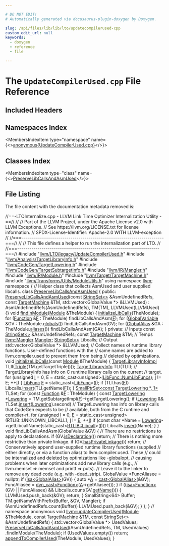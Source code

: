 ```yaml
---

# DO NOT EDIT!
# Automatically generated via docusaurus-plugin-doxygen by Doxygen.

slug: /api/files/lib/lib/lto/updatecompilerused-cpp
custom_edit_url: null
keywords:
  - doxygen
  - reference
  - file

---
```





# The `UpdateCompilerUsed.cpp` File Reference

<DoxygenPage pluginConfig={pluginConfig}>



## Included Headers

<IncludesList>
<IncludesListItem
  filePath="llvm/LTO/legacy/UpdateCompilerUsed.h"
  permalink="/docs/api/files/include/include/llvm/include/llvm/lto/include/llvm/lto/legacy/updatecompilerused-h"
  isLocal="true" />
<IncludesListItem
  filePath="llvm/Analysis/TargetLibraryInfo.h"
  permalink="/docs/api/files/include/include/llvm/include/llvm/analysis/targetlibraryinfo-h"
  isLocal="true" />
<IncludesListItem
  filePath="llvm/CodeGen/TargetLowering.h"
  permalink="/docs/api/files/include/include/llvm/include/llvm/codegen/targetlowering-h"
  isLocal="true" />
<IncludesListItem
  filePath="llvm/CodeGen/TargetSubtargetInfo.h"
  permalink="/docs/api/files/include/include/llvm/include/llvm/codegen/targetsubtargetinfo-h"
  isLocal="true" />
<IncludesListItem
  filePath="llvm/IR/Mangler.h"
  permalink="/docs/api/files/include/include/llvm/include/llvm/ir/mangler-h"
  isLocal="true" />
<IncludesListItem
  filePath="llvm/IR/Module.h"
  permalink="/docs/api/files/include/include/llvm/include/llvm/ir/module-h"
  isLocal="true" />
<IncludesListItem
  filePath="llvm/Target/TargetMachine.h"
  permalink="/docs/api/files/include/include/llvm/include/llvm/target/targetmachine-h"
  isLocal="true" />
<IncludesListItem
  filePath="llvm/Transforms/Utils/ModuleUtils.h"
  permalink="/docs/api/files/include/include/llvm/include/llvm/transforms/include/llvm/transforms/utils/moduleutils-h"
  isLocal="true" />
</IncludesList>

## Namespaces Index

<MembersIndex>

<MembersIndexItem
  type="namespace"
  name={<><a href="/docs/api/namespaces/anonymous-updatecompilerused-cpp-">anonymous&#123;UpdateCompilerUsed.cpp&#125;</a></>}>
</MembersIndexItem>

</MembersIndex>

## Classes Index

<MembersIndex>

<MembersIndexItem
  type="class"
  name={<><a href="/docs/api/classes/anonymous-namespace-updatecompilerused-cpp-/preservelibcallsandasmused">PreserveLibCallsAndAsmUsed</a></>}>
</MembersIndexItem>

</MembersIndex>


## File Listing

The file content with the documentation metadata removed is:

<ProgramListing>

<Link id="l00001" /><CodeLine lineNumber="1"><Highlight kind="comment">//==-LTOInternalize.cpp - LLVM Link Time Optimizer Internalization Utility -==//</Highlight><Highlight kind="normal"></Highlight></CodeLine>
<Link id="l00002" /><CodeLine lineNumber="2"><Highlight kind="normal"></Highlight><Highlight kind="comment">//</Highlight><Highlight kind="normal"></Highlight></CodeLine>
<Link id="l00003" /><CodeLine lineNumber="3"><Highlight kind="normal"></Highlight><Highlight kind="comment">// Part of the LLVM Project, under the Apache License v2.0 with LLVM Exceptions.</Highlight><Highlight kind="normal"></Highlight></CodeLine>
<Link id="l00004" /><CodeLine lineNumber="4"><Highlight kind="normal"></Highlight><Highlight kind="comment">// See https://llvm.org/LICENSE.txt for license information.</Highlight><Highlight kind="normal"></Highlight></CodeLine>
<Link id="l00005" /><CodeLine lineNumber="5"><Highlight kind="normal"></Highlight><Highlight kind="comment">// SPDX-License-Identifier: Apache-2.0 WITH LLVM-exception</Highlight><Highlight kind="normal"></Highlight></CodeLine>
<Link id="l00006" /><CodeLine lineNumber="6"><Highlight kind="normal"></Highlight><Highlight kind="comment">//</Highlight><Highlight kind="normal"></Highlight></CodeLine>
<Link id="l00007" /><CodeLine lineNumber="7"><Highlight kind="normal"></Highlight><Highlight kind="comment">//===----------------------------------------------------------------------===//</Highlight><Highlight kind="normal"></Highlight></CodeLine>
<Link id="l00008" /><CodeLine lineNumber="8"><Highlight kind="normal"></Highlight><Highlight kind="comment">//</Highlight><Highlight kind="normal"></Highlight></CodeLine>
<Link id="l00009" /><CodeLine lineNumber="9"><Highlight kind="normal"></Highlight><Highlight kind="comment">// This file defines a helper to run the internalization part of LTO.</Highlight><Highlight kind="normal"></Highlight></CodeLine>
<Link id="l00010" /><CodeLine lineNumber="10"><Highlight kind="normal"></Highlight><Highlight kind="comment">//</Highlight><Highlight kind="normal"></Highlight></CodeLine>
<Link id="l00011" /><CodeLine lineNumber="11"><Highlight kind="normal"></Highlight><Highlight kind="comment">//===----------------------------------------------------------------------===//</Highlight><Highlight kind="normal"></Highlight></CodeLine>
<Link id="l00012" /><CodeLine lineNumber="12"><Highlight kind="normal"></Highlight></CodeLine>
<Link id="l00013" /><CodeLine lineNumber="13"><Highlight kind="normal"></Highlight><Highlight kind="preprocessor">#include &quot;<a href="/docs/api/files/include/include/llvm/include/llvm/lto/include/llvm/lto/legacy/updatecompilerused-h">llvm/LTO/legacy/UpdateCompilerUsed.h</a>&quot;</Highlight><Highlight kind="normal"></Highlight></CodeLine>
<Link id="l00014" /><CodeLine lineNumber="14"><Highlight kind="normal"></Highlight><Highlight kind="preprocessor">#include &quot;<a href="/docs/api/files/include/include/llvm/include/llvm/analysis/targetlibraryinfo-h">llvm/Analysis/TargetLibraryInfo.h</a>&quot;</Highlight><Highlight kind="normal"></Highlight></CodeLine>
<Link id="l00015" /><CodeLine lineNumber="15"><Highlight kind="normal"></Highlight><Highlight kind="preprocessor">#include &quot;<a href="/docs/api/files/include/include/llvm/include/llvm/codegen/targetlowering-h">llvm/CodeGen/TargetLowering.h</a>&quot;</Highlight><Highlight kind="normal"></Highlight></CodeLine>
<Link id="l00016" /><CodeLine lineNumber="16"><Highlight kind="normal"></Highlight><Highlight kind="preprocessor">#include &quot;<a href="/docs/api/files/include/include/llvm/include/llvm/codegen/targetsubtargetinfo-h">llvm/CodeGen/TargetSubtargetInfo.h</a>&quot;</Highlight><Highlight kind="normal"></Highlight></CodeLine>
<Link id="l00017" /><CodeLine lineNumber="17"><Highlight kind="normal"></Highlight><Highlight kind="preprocessor">#include &quot;<a href="/docs/api/files/include/include/llvm/include/llvm/ir/mangler-h">llvm/IR/Mangler.h</a>&quot;</Highlight><Highlight kind="normal"></Highlight></CodeLine>
<Link id="l00018" /><CodeLine lineNumber="18"><Highlight kind="normal"></Highlight><Highlight kind="preprocessor">#include &quot;<a href="/docs/api/files/include/include/llvm/include/llvm/ir/module-h">llvm/IR/Module.h</a>&quot;</Highlight><Highlight kind="normal"></Highlight></CodeLine>
<Link id="l00019" /><CodeLine lineNumber="19"><Highlight kind="normal"></Highlight><Highlight kind="preprocessor">#include &quot;<a href="/docs/api/files/include/include/llvm/include/llvm/target/targetmachine-h">llvm/Target/TargetMachine.h</a>&quot;</Highlight><Highlight kind="normal"></Highlight></CodeLine>
<Link id="l00020" /><CodeLine lineNumber="20"><Highlight kind="normal"></Highlight><Highlight kind="preprocessor">#include &quot;<a href="/docs/api/files/include/include/llvm/include/llvm/transforms/include/llvm/transforms/utils/moduleutils-h">llvm/Transforms/Utils/ModuleUtils.h</a>&quot;</Highlight><Highlight kind="normal"></Highlight></CodeLine>
<Link id="l00021" /><CodeLine lineNumber="21"><Highlight kind="normal"></Highlight></CodeLine>
<Link id="l00022" /><CodeLine lineNumber="22"><Highlight kind="normal"></Highlight><Highlight kind="keyword">using namespace </Highlight><Highlight kind="normal"><a href="/docs/api/namespaces/llvm">llvm</a>;</Highlight></CodeLine>
<Link id="l00023" /><CodeLine lineNumber="23"><Highlight kind="normal"></Highlight></CodeLine>
<Link id="l00024" /><CodeLine lineNumber="24" lineLink="/docs/api/namespaces/anonymous-updatecompilerused-cpp-"><Highlight kind="normal"></Highlight><Highlight kind="keyword">namespace </Highlight><Highlight kind="normal">&#123;</Highlight></CodeLine>
<Link id="l00025" /><CodeLine lineNumber="25"><Highlight kind="normal"></Highlight></CodeLine>
<Link id="l00026" /><CodeLine lineNumber="26"><Highlight kind="normal"></Highlight><Highlight kind="comment">// Helper class that collects AsmUsed and user supplied libcalls.</Highlight><Highlight kind="normal"></Highlight></CodeLine>
<Link id="l00027" /><CodeLine lineNumber="27" lineLink="/docs/api/classes/anonymous-namespace-updatecompilerused-cpp-/preservelibcallsandasmused"><Highlight kind="normal"></Highlight><Highlight kind="keyword">class </Highlight><Highlight kind="normal"><a href="/docs/api/classes/anonymous-namespace-updatecompilerused-cpp-/preservelibcallsandasmused/#adb4cdb7eddf05c3279a4bf431ecb91ad">PreserveLibCallsAndAsmUsed</a> &#123;</Highlight></CodeLine>
<Link id="l00028" /><CodeLine lineNumber="28"><Highlight kind="normal"></Highlight><Highlight kind="keyword">public</Highlight><Highlight kind="normal">:</Highlight></CodeLine>
<Link id="l00029" /><CodeLine lineNumber="29" lineLink="/docs/api/classes/anonymous-namespace-updatecompilerused-cpp-/preservelibcallsandasmused/#adb4cdb7eddf05c3279a4bf431ecb91ad"><Highlight kind="normal">  <a href="/docs/api/classes/anonymous-namespace-updatecompilerused-cpp-/preservelibcallsandasmused/#adb4cdb7eddf05c3279a4bf431ecb91ad">PreserveLibCallsAndAsmUsed</a>(</Highlight><Highlight kind="keyword">const</Highlight><Highlight kind="normal"> <a href="/docs/api/classes/llvm/stringset">StringSet&lt;&gt;</a> &amp;AsmUndefinedRefs,</Highlight></CodeLine>
<Link id="l00030" /><CodeLine lineNumber="30"><Highlight kind="normal">                             </Highlight><Highlight kind="keyword">const</Highlight><Highlight kind="normal"> <a href="/docs/api/classes/llvm/targetmachine">TargetMachine</a> &amp;TM,</Highlight></CodeLine>
<Link id="l00031" /><CodeLine lineNumber="31"><Highlight kind="normal">                             std::vector&lt;GlobalValue &#42;&gt; &amp;LLVMUsed)</Highlight></CodeLine>
<Link id="l00032" /><CodeLine lineNumber="32"><Highlight kind="normal">      : AsmUndefinedRefs(AsmUndefinedRefs), TM(TM), LLVMUsed(LLVMUsed) &#123;&#125;</Highlight></CodeLine>
<Link id="l00033" /><CodeLine lineNumber="33"><Highlight kind="normal"></Highlight></CodeLine>
<Link id="l00034" /><CodeLine lineNumber="34" lineLink="/docs/api/classes/anonymous-namespace-updatecompilerused-cpp-/preservelibcallsandasmused/#a141a9f26d14fdfbae8dc42c43af92685"><Highlight kind="normal">  </Highlight><Highlight kind="keywordtype">void</Highlight><Highlight kind="normal"> <a href="/docs/api/classes/anonymous-namespace-updatecompilerused-cpp-/preservelibcallsandasmused/#a141a9f26d14fdfbae8dc42c43af92685">findInModule</a>(<a href="/docs/api/classes/llvm/module">Module</a> &amp;TheModule) &#123;</Highlight></CodeLine>
<Link id="l00035" /><CodeLine lineNumber="35"><Highlight kind="normal">    <a href="/docs/api/files/lib/lib/analysis/targetlibraryinfo-cpp/#a201c313701e8c03b7fd137205154ce37">initializeLibCalls</a>(TheModule);</Highlight></CodeLine>
<Link id="l00036" /><CodeLine lineNumber="36"><Highlight kind="normal">    </Highlight><Highlight kind="keywordflow">for</Highlight><Highlight kind="normal"> (<a href="/docs/api/classes/llvm/function">Function</a> &amp;<a href="/docs/api/files/lib/lib/support/md5-cpp/#a96d73bbd7af15cb1fc38c3f4a3bd82e9">F</a> : TheModule)</Highlight></CodeLine>
<Link id="l00037" /><CodeLine lineNumber="37"><Highlight kind="normal">      findLibCallsAndAsm(<a href="/docs/api/files/lib/lib/support/md5-cpp/#a96d73bbd7af15cb1fc38c3f4a3bd82e9">F</a>);</Highlight></CodeLine>
<Link id="l00038" /><CodeLine lineNumber="38"><Highlight kind="normal">    </Highlight><Highlight kind="keywordflow">for</Highlight><Highlight kind="normal"> (<a href="/docs/api/classes/llvm/globalvariable">GlobalVariable</a> &amp;GV : TheModule.<a href="/docs/api/classes/llvm/module/#a8c41c9882546676724cb151c9ff8723e">globals</a>())</Highlight></CodeLine>
<Link id="l00039" /><CodeLine lineNumber="39"><Highlight kind="normal">      findLibCallsAndAsm(GV);</Highlight></CodeLine>
<Link id="l00040" /><CodeLine lineNumber="40"><Highlight kind="normal">    </Highlight><Highlight kind="keywordflow">for</Highlight><Highlight kind="normal"> (<a href="/docs/api/classes/llvm/globalalias">GlobalAlias</a> &amp;GA : TheModule.<a href="/docs/api/classes/llvm/module/#a696e00bbe45dcea703f433de7b38f699">aliases</a>())</Highlight></CodeLine>
<Link id="l00041" /><CodeLine lineNumber="41"><Highlight kind="normal">      findLibCallsAndAsm(GA);</Highlight></CodeLine>
<Link id="l00042" /><CodeLine lineNumber="42"><Highlight kind="normal">  &#125;</Highlight></CodeLine>
<Link id="l00043" /><CodeLine lineNumber="43"><Highlight kind="normal"></Highlight></CodeLine>
<Link id="l00044" /><CodeLine lineNumber="44"><Highlight kind="normal"></Highlight><Highlight kind="keyword">private</Highlight><Highlight kind="normal">:</Highlight></CodeLine>
<Link id="l00045" /><CodeLine lineNumber="45"><Highlight kind="normal">  </Highlight><Highlight kind="comment">// Inputs</Highlight><Highlight kind="normal"></Highlight></CodeLine>
<Link id="l00046" /><CodeLine lineNumber="46"><Highlight kind="normal">  </Highlight><Highlight kind="keyword">const</Highlight><Highlight kind="normal"> <a href="/docs/api/classes/llvm/stringset">StringSet&lt;&gt;</a> &amp;AsmUndefinedRefs;</Highlight></CodeLine>
<Link id="l00047" /><CodeLine lineNumber="47"><Highlight kind="normal">  </Highlight><Highlight kind="keyword">const</Highlight><Highlight kind="normal"> <a href="/docs/api/classes/llvm/targetmachine">TargetMachine</a> &amp;TM;</Highlight></CodeLine>
<Link id="l00048" /><CodeLine lineNumber="48"><Highlight kind="normal"></Highlight></CodeLine>
<Link id="l00049" /><CodeLine lineNumber="49"><Highlight kind="normal">  </Highlight><Highlight kind="comment">// Temps</Highlight><Highlight kind="normal"></Highlight></CodeLine>
<Link id="l00050" /><CodeLine lineNumber="50"><Highlight kind="normal">  <a href="/docs/api/classes/llvm/mangler">llvm::Mangler</a> <a href="/docs/api/classes/llvm/mangler">Mangler</a>;</Highlight></CodeLine>
<Link id="l00051" /><CodeLine lineNumber="51"><Highlight kind="normal">  <a href="/docs/api/classes/llvm/stringset">StringSet&lt;&gt;</a> Libcalls;</Highlight></CodeLine>
<Link id="l00052" /><CodeLine lineNumber="52"><Highlight kind="normal"></Highlight></CodeLine>
<Link id="l00053" /><CodeLine lineNumber="53"><Highlight kind="normal">  </Highlight><Highlight kind="comment">// Output</Highlight><Highlight kind="normal"></Highlight></CodeLine>
<Link id="l00054" /><CodeLine lineNumber="54"><Highlight kind="normal">  std::vector&lt;GlobalValue &#42;&gt; &amp;LLVMUsed;</Highlight></CodeLine>
<Link id="l00055" /><CodeLine lineNumber="55"><Highlight kind="normal"></Highlight></CodeLine>
<Link id="l00056" /><CodeLine lineNumber="56"><Highlight kind="normal">  </Highlight><Highlight kind="comment">// Collect names of runtime library functions. User-defined functions with the</Highlight><Highlight kind="normal"></Highlight></CodeLine>
<Link id="l00057" /><CodeLine lineNumber="57"><Highlight kind="normal">  </Highlight><Highlight kind="comment">// same names are added to llvm.compiler.used to prevent them from being</Highlight><Highlight kind="normal"></Highlight></CodeLine>
<Link id="l00058" /><CodeLine lineNumber="58"><Highlight kind="normal">  </Highlight><Highlight kind="comment">// deleted by optimizations.</Highlight><Highlight kind="normal"></Highlight></CodeLine>
<Link id="l00059" /><CodeLine lineNumber="59"><Highlight kind="normal">  </Highlight><Highlight kind="keywordtype">void</Highlight><Highlight kind="normal"> <a href="/docs/api/files/lib/lib/analysis/targetlibraryinfo-cpp/#a201c313701e8c03b7fd137205154ce37">initializeLibCalls</a>(</Highlight><Highlight kind="keyword">const</Highlight><Highlight kind="normal"> <a href="/docs/api/classes/llvm/module">Module</a> &amp;TheModule) &#123;</Highlight></CodeLine>
<Link id="l00060" /><CodeLine lineNumber="60"><Highlight kind="normal">    <a href="/docs/api/classes/llvm/targetlibraryinfoimpl">TargetLibraryInfoImpl</a> TLII(<a href="/docs/api/classes/llvm/triple">Triple</a>(TM.getTargetTriple()));</Highlight></CodeLine>
<Link id="l00061" /><CodeLine lineNumber="61"><Highlight kind="normal">    <a href="/docs/api/classes/llvm/targetlibraryinfo">TargetLibraryInfo</a> TLI(TLII);</Highlight></CodeLine>
<Link id="l00062" /><CodeLine lineNumber="62"><Highlight kind="normal"></Highlight></CodeLine>
<Link id="l00063" /><CodeLine lineNumber="63"><Highlight kind="normal">    </Highlight><Highlight kind="comment">// TargetLibraryInfo has info on C runtime library calls on the current</Highlight><Highlight kind="normal"></Highlight></CodeLine>
<Link id="l00064" /><CodeLine lineNumber="64"><Highlight kind="normal">    </Highlight><Highlight kind="comment">// target.</Highlight><Highlight kind="normal"></Highlight></CodeLine>
<Link id="l00065" /><CodeLine lineNumber="65"><Highlight kind="normal">    </Highlight><Highlight kind="keywordflow">for</Highlight><Highlight kind="normal"> (</Highlight><Highlight kind="keywordtype">unsigned</Highlight><Highlight kind="normal"> <a href="/docs/api/files/lib/lib/support/md5-cpp/#ac0eafdc9ee161b71e7af98af736952fd">I</a> = 0, E = </Highlight><Highlight kind="keyword">static&#95;cast&lt;</Highlight><Highlight kind="keywordtype">unsigned</Highlight><Highlight kind="keyword">&gt;</Highlight><Highlight kind="normal">(<a href="/docs/api/namespaces/llvm/#a26a5e408fc09c5664d2bbb2d7fae154ea389502cf750cbd7c05b635f4c76855ee">LibFunc::NumLibFuncs</a>);</Highlight></CodeLine>
<Link id="l00066" /><CodeLine lineNumber="66"><Highlight kind="normal">         <a href="/docs/api/files/lib/lib/support/md5-cpp/#ac0eafdc9ee161b71e7af98af736952fd">I</a> != E; ++<a href="/docs/api/files/lib/lib/support/md5-cpp/#ac0eafdc9ee161b71e7af98af736952fd">I</a>) &#123;</Highlight></CodeLine>
<Link id="l00067" /><CodeLine lineNumber="67"><Highlight kind="normal">      <a href="/docs/api/namespaces/llvm/#a26a5e408fc09c5664d2bbb2d7fae154e">LibFunc</a> <a href="/docs/api/files/lib/lib/support/md5-cpp/#a96d73bbd7af15cb1fc38c3f4a3bd82e9">F</a> = </Highlight><Highlight kind="keyword">static&#95;cast&lt;</Highlight><Highlight kind="normal"><a href="/docs/api/namespaces/llvm/#a26a5e408fc09c5664d2bbb2d7fae154e">LibFunc</a></Highlight><Highlight kind="keyword">&gt;</Highlight><Highlight kind="normal">(<a href="/docs/api/files/lib/lib/support/md5-cpp/#ac0eafdc9ee161b71e7af98af736952fd">I</a>);</Highlight></CodeLine>
<Link id="l00068" /><CodeLine lineNumber="68"><Highlight kind="normal">      </Highlight><Highlight kind="keywordflow">if</Highlight><Highlight kind="normal"> (TLI.has(<a href="/docs/api/files/lib/lib/support/md5-cpp/#a96d73bbd7af15cb1fc38c3f4a3bd82e9">F</a>))</Highlight></CodeLine>
<Link id="l00069" /><CodeLine lineNumber="69"><Highlight kind="normal">        Libcalls.<a href="/docs/api/classes/llvm/stringset/#add93efa62e06c599f1734f3b206232a0">insert</a>(TLI.getName(<a href="/docs/api/files/lib/lib/support/md5-cpp/#a96d73bbd7af15cb1fc38c3f4a3bd82e9">F</a>));</Highlight></CodeLine>
<Link id="l00070" /><CodeLine lineNumber="70"><Highlight kind="normal">    &#125;</Highlight></CodeLine>
<Link id="l00071" /><CodeLine lineNumber="71"><Highlight kind="normal"></Highlight></CodeLine>
<Link id="l00072" /><CodeLine lineNumber="72"><Highlight kind="normal">    <a href="/docs/api/classes/llvm/smallptrset">SmallPtrSet&lt;const TargetLowering &#42;, 1&gt;</a> TLSet;</Highlight></CodeLine>
<Link id="l00073" /><CodeLine lineNumber="73"><Highlight kind="normal"></Highlight></CodeLine>
<Link id="l00074" /><CodeLine lineNumber="74"><Highlight kind="normal">    </Highlight><Highlight kind="keywordflow">for</Highlight><Highlight kind="normal"> (</Highlight><Highlight kind="keyword">const</Highlight><Highlight kind="normal"> <a href="/docs/api/classes/llvm/function">Function</a> &amp;<a href="/docs/api/files/lib/lib/support/md5-cpp/#a96d73bbd7af15cb1fc38c3f4a3bd82e9">F</a> : TheModule) &#123;</Highlight></CodeLine>
<Link id="l00075" /><CodeLine lineNumber="75"><Highlight kind="normal">      </Highlight><Highlight kind="keyword">const</Highlight><Highlight kind="normal"> <a href="/docs/api/classes/llvm/targetlowering">TargetLowering</a> &#42;<a href="/docs/api/files/lib/lib/codegen/preiselintrinsiclowering-cpp/#a77cabd8c10802136c4ab03db0156e41e">Lowering</a> =</Highlight></CodeLine>
<Link id="l00076" /><CodeLine lineNumber="76"><Highlight kind="normal">          TM.getSubtargetImpl(<a href="/docs/api/files/lib/lib/support/md5-cpp/#a96d73bbd7af15cb1fc38c3f4a3bd82e9">F</a>)-&gt;getTargetLowering();</Highlight></CodeLine>
<Link id="l00077" /><CodeLine lineNumber="77"><Highlight kind="normal"></Highlight></CodeLine>
<Link id="l00078" /><CodeLine lineNumber="78"><Highlight kind="normal">      </Highlight><Highlight kind="keywordflow">if</Highlight><Highlight kind="normal"> (<a href="/docs/api/files/lib/lib/codegen/preiselintrinsiclowering-cpp/#a77cabd8c10802136c4ab03db0156e41e">Lowering</a> &amp;&amp; TLSet.<a href="/docs/api/classes/llvm/smallptrsetimpl/#a9d834ae3da8c62c2b668dada51335eb0">insert</a>(<a href="/docs/api/files/lib/lib/codegen/preiselintrinsiclowering-cpp/#a77cabd8c10802136c4ab03db0156e41e">Lowering</a>).second)</Highlight></CodeLine>
<Link id="l00079" /><CodeLine lineNumber="79"><Highlight kind="normal">        </Highlight><Highlight kind="comment">// TargetLowering has info on library calls that CodeGen expects to be</Highlight><Highlight kind="normal"></Highlight></CodeLine>
<Link id="l00080" /><CodeLine lineNumber="80"><Highlight kind="normal">        </Highlight><Highlight kind="comment">// available, both from the C runtime and compiler-rt.</Highlight><Highlight kind="normal"></Highlight></CodeLine>
<Link id="l00081" /><CodeLine lineNumber="81"><Highlight kind="normal">        </Highlight><Highlight kind="keywordflow">for</Highlight><Highlight kind="normal"> (</Highlight><Highlight kind="keywordtype">unsigned</Highlight><Highlight kind="normal"> <a href="/docs/api/files/lib/lib/support/md5-cpp/#ac0eafdc9ee161b71e7af98af736952fd">I</a> = 0, <a href="/docs/api/files/lib/lib/ir/builtingcs-cpp/#abb2b3a60ccc38a28239e19a1646e0c8a">E</a> = </Highlight><Highlight kind="keyword">static&#95;cast&lt;</Highlight><Highlight kind="keywordtype">unsigned</Highlight><Highlight kind="keyword">&gt;</Highlight><Highlight kind="normal">(RTLIB::UNKNOWN&#95;LIBCALL);</Highlight></CodeLine>
<Link id="l00082" /><CodeLine lineNumber="82"><Highlight kind="normal">             <a href="/docs/api/files/lib/lib/support/md5-cpp/#ac0eafdc9ee161b71e7af98af736952fd">I</a> != <a href="/docs/api/files/lib/lib/ir/builtingcs-cpp/#abb2b3a60ccc38a28239e19a1646e0c8a">E</a>; ++<a href="/docs/api/files/lib/lib/support/md5-cpp/#ac0eafdc9ee161b71e7af98af736952fd">I</a>)</Highlight></CodeLine>
<Link id="l00083" /><CodeLine lineNumber="83"><Highlight kind="normal">          </Highlight><Highlight kind="keywordflow">if</Highlight><Highlight kind="normal"> (</Highlight><Highlight kind="keyword">const</Highlight><Highlight kind="normal"> </Highlight><Highlight kind="keywordtype">char</Highlight><Highlight kind="normal"> &#42;Name =</Highlight></CodeLine>
<Link id="l00084" /><CodeLine lineNumber="84"><Highlight kind="normal">                  <a href="/docs/api/files/lib/lib/codegen/preiselintrinsiclowering-cpp/#a77cabd8c10802136c4ab03db0156e41e">Lowering</a>-&gt;getLibcallName(</Highlight><Highlight kind="keyword">static&#95;cast&lt;</Highlight><Highlight kind="normal"><a href="/docs/api/namespaces/llvm/rtlib/#a50a0bab21f1d14a86a1483ec283e4447">RTLIB::Libcall</a></Highlight><Highlight kind="keyword">&gt;</Highlight><Highlight kind="normal">(<a href="/docs/api/files/lib/lib/support/md5-cpp/#ac0eafdc9ee161b71e7af98af736952fd">I</a>)))</Highlight></CodeLine>
<Link id="l00085" /><CodeLine lineNumber="85"><Highlight kind="normal">            Libcalls.<a href="/docs/api/classes/llvm/stringset/#add93efa62e06c599f1734f3b206232a0">insert</a>(Name);</Highlight></CodeLine>
<Link id="l00086" /><CodeLine lineNumber="86"><Highlight kind="normal">    &#125;</Highlight></CodeLine>
<Link id="l00087" /><CodeLine lineNumber="87"><Highlight kind="normal">  &#125;</Highlight></CodeLine>
<Link id="l00088" /><CodeLine lineNumber="88"><Highlight kind="normal"></Highlight></CodeLine>
<Link id="l00089" /><CodeLine lineNumber="89"><Highlight kind="normal">  </Highlight><Highlight kind="keywordtype">void</Highlight><Highlight kind="normal"> findLibCallsAndAsm(GlobalValue &amp;GV) &#123;</Highlight></CodeLine>
<Link id="l00090" /><CodeLine lineNumber="90"><Highlight kind="normal">    </Highlight><Highlight kind="comment">// There are no restrictions to apply to declarations.</Highlight><Highlight kind="normal"></Highlight></CodeLine>
<Link id="l00091" /><CodeLine lineNumber="91"><Highlight kind="normal">    </Highlight><Highlight kind="keywordflow">if</Highlight><Highlight kind="normal"> (GV.<a href="/docs/api/classes/llvm/globalvalue/#a32e606ac4c88f71f14212e42b808e7f4">isDeclaration</a>())</Highlight></CodeLine>
<Link id="l00092" /><CodeLine lineNumber="92"><Highlight kind="normal">      </Highlight><Highlight kind="keywordflow">return</Highlight><Highlight kind="normal">;</Highlight></CodeLine>
<Link id="l00093" /><CodeLine lineNumber="93"><Highlight kind="normal"></Highlight></CodeLine>
<Link id="l00094" /><CodeLine lineNumber="94"><Highlight kind="normal">    </Highlight><Highlight kind="comment">// There is nothing more restrictive than private linkage.</Highlight><Highlight kind="normal"></Highlight></CodeLine>
<Link id="l00095" /><CodeLine lineNumber="95"><Highlight kind="normal">    </Highlight><Highlight kind="keywordflow">if</Highlight><Highlight kind="normal"> (GV.<a href="/docs/api/classes/llvm/globalvalue/#a3ed4c5535997ad77ffee00f92430b576">hasPrivateLinkage</a>())</Highlight></CodeLine>
<Link id="l00096" /><CodeLine lineNumber="96"><Highlight kind="normal">      </Highlight><Highlight kind="keywordflow">return</Highlight><Highlight kind="normal">;</Highlight></CodeLine>
<Link id="l00097" /><CodeLine lineNumber="97"><Highlight kind="normal"></Highlight></CodeLine>
<Link id="l00098" /><CodeLine lineNumber="98"><Highlight kind="normal">    </Highlight><Highlight kind="comment">// Conservatively append user-supplied runtime library functions (supplied</Highlight><Highlight kind="normal"></Highlight></CodeLine>
<Link id="l00099" /><CodeLine lineNumber="99"><Highlight kind="normal">    </Highlight><Highlight kind="comment">// either directly, or via a function alias) to llvm.compiler.used.  These</Highlight><Highlight kind="normal"></Highlight></CodeLine>
<Link id="l00100" /><CodeLine lineNumber="100"><Highlight kind="normal">    </Highlight><Highlight kind="comment">// could be internalized and deleted by optimizations like -globalopt,</Highlight><Highlight kind="normal"></Highlight></CodeLine>
<Link id="l00101" /><CodeLine lineNumber="101"><Highlight kind="normal">    </Highlight><Highlight kind="comment">// causing problems when later optimizations add new library calls (e.g.,</Highlight><Highlight kind="normal"></Highlight></CodeLine>
<Link id="l00102" /><CodeLine lineNumber="102"><Highlight kind="normal">    </Highlight><Highlight kind="comment">// llvm.memset =&gt; memset and printf =&gt; puts).</Highlight><Highlight kind="normal"></Highlight></CodeLine>
<Link id="l00103" /><CodeLine lineNumber="103"><Highlight kind="normal">    </Highlight><Highlight kind="comment">// Leave it to the linker to remove any dead code (e.g. with -dead&#95;strip).</Highlight><Highlight kind="normal"></Highlight></CodeLine>
<Link id="l00104" /><CodeLine lineNumber="104"><Highlight kind="normal">    GlobalValue &#42;FuncAliasee = </Highlight><Highlight kind="keyword">nullptr</Highlight><Highlight kind="normal">;</Highlight></CodeLine>
<Link id="l00105" /><CodeLine lineNumber="105"><Highlight kind="normal">    </Highlight><Highlight kind="keywordflow">if</Highlight><Highlight kind="normal"> (<a href="/docs/api/namespaces/llvm/#a92ca992e52dddc420f4b069cae06dfbe">isa&lt;GlobalAlias&gt;</a>(GV)) &#123;</Highlight></CodeLine>
<Link id="l00106" /><CodeLine lineNumber="106"><Highlight kind="normal">      </Highlight><Highlight kind="keyword">auto</Highlight><Highlight kind="normal"> &#42;<a href="/docs/api/files/lib/lib/ir/builtingcs-cpp/#a2e38c85003a042421cde1647632d0b72">A</a> = <a href="/docs/api/namespaces/llvm/#ac4fc845f5ed92de63cd4474f128f5fc5">cast&lt;GlobalAlias&gt;</a>(&amp;GV);</Highlight></CodeLine>
<Link id="l00107" /><CodeLine lineNumber="107"><Highlight kind="normal">      FuncAliasee = <a href="/docs/api/namespaces/llvm/#a22eeee01734061ac1b31ccd994c49eef">dyn&#95;cast&lt;Function&gt;</a>(<a href="/docs/api/files/lib/lib/ir/builtingcs-cpp/#a2e38c85003a042421cde1647632d0b72">A</a>-&gt;getAliasee());</Highlight></CodeLine>
<Link id="l00108" /><CodeLine lineNumber="108"><Highlight kind="normal">    &#125;</Highlight></CodeLine>
<Link id="l00109" /><CodeLine lineNumber="109"><Highlight kind="normal">    </Highlight><Highlight kind="keywordflow">if</Highlight><Highlight kind="normal"> ((<a href="/docs/api/namespaces/llvm/#a92ca992e52dddc420f4b069cae06dfbe">isa&lt;Function&gt;</a>(GV) || FuncAliasee) &amp;&amp; Libcalls.count(GV.<a href="/docs/api/classes/llvm/value/#adb5c319f5905c1d3ca9eb5df546388c5">getName</a>())) &#123;</Highlight></CodeLine>
<Link id="l00110" /><CodeLine lineNumber="110"><Highlight kind="normal">      LLVMUsed.push&#95;back(&amp;GV);</Highlight></CodeLine>
<Link id="l00111" /><CodeLine lineNumber="111"><Highlight kind="normal">      </Highlight><Highlight kind="keywordflow">return</Highlight><Highlight kind="normal">;</Highlight></CodeLine>
<Link id="l00112" /><CodeLine lineNumber="112"><Highlight kind="normal">    &#125;</Highlight></CodeLine>
<Link id="l00113" /><CodeLine lineNumber="113"><Highlight kind="normal"></Highlight></CodeLine>
<Link id="l00114" /><CodeLine lineNumber="114"><Highlight kind="normal">    SmallString&lt;64&gt; Buffer;</Highlight></CodeLine>
<Link id="l00115" /><CodeLine lineNumber="115"><Highlight kind="normal">    TM.getNameWithPrefix(Buffer, &amp;GV, Mangler);</Highlight></CodeLine>
<Link id="l00116" /><CodeLine lineNumber="116"><Highlight kind="normal">    </Highlight><Highlight kind="keywordflow">if</Highlight><Highlight kind="normal"> (AsmUndefinedRefs.count(Buffer))</Highlight></CodeLine>
<Link id="l00117" /><CodeLine lineNumber="117"><Highlight kind="normal">      LLVMUsed.push&#95;back(&amp;GV);</Highlight></CodeLine>
<Link id="l00118" /><CodeLine lineNumber="118"><Highlight kind="normal">  &#125;</Highlight></CodeLine>
<Link id="l00119" /><CodeLine lineNumber="119"><Highlight kind="normal">&#125;;</Highlight></CodeLine>
<Link id="l00120" /><CodeLine lineNumber="120"><Highlight kind="normal"></Highlight></CodeLine>
<Link id="l00121" /><CodeLine lineNumber="121"><Highlight kind="normal">&#125; </Highlight><Highlight kind="comment">// namespace anonymous</Highlight><Highlight kind="normal"></Highlight></CodeLine>
<Link id="l00122" /><CodeLine lineNumber="122"><Highlight kind="normal"></Highlight></CodeLine>
<Link id="l00123" /><CodeLine lineNumber="123" lineLink="/docs/api/namespaces/llvm/#a3eafdf4086ad15ab08757d26e91d3b46"><Highlight kind="normal"></Highlight><Highlight kind="keywordtype">void</Highlight><Highlight kind="normal"> <a href="/docs/api/namespaces/llvm/#a3eafdf4086ad15ab08757d26e91d3b46">llvm::updateCompilerUsed</a>(<a href="/docs/api/classes/llvm/module">Module</a> &amp;TheModule, </Highlight><Highlight kind="keyword">const</Highlight><Highlight kind="normal"> <a href="/docs/api/classes/llvm/targetmachine">TargetMachine</a> &amp;TM,</Highlight></CodeLine>
<Link id="l00124" /><CodeLine lineNumber="124"><Highlight kind="normal">                              </Highlight><Highlight kind="keyword">const</Highlight><Highlight kind="normal"> <a href="/docs/api/classes/llvm/stringset">StringSet&lt;&gt;</a> &amp;AsmUndefinedRefs) &#123;</Highlight></CodeLine>
<Link id="l00125" /><CodeLine lineNumber="125"><Highlight kind="normal">  std::vector&lt;GlobalValue &#42;&gt; UsedValues;</Highlight></CodeLine>
<Link id="l00126" /><CodeLine lineNumber="126"><Highlight kind="normal">  <a href="/docs/api/classes/anonymous-namespace-updatecompilerused-cpp-/preservelibcallsandasmused/#adb4cdb7eddf05c3279a4bf431ecb91ad">PreserveLibCallsAndAsmUsed</a>(AsmUndefinedRefs, TM, UsedValues)</Highlight></CodeLine>
<Link id="l00127" /><CodeLine lineNumber="127"><Highlight kind="normal">      .findInModule(TheModule);</Highlight></CodeLine>
<Link id="l00128" /><CodeLine lineNumber="128"><Highlight kind="normal"></Highlight></CodeLine>
<Link id="l00129" /><CodeLine lineNumber="129"><Highlight kind="normal">  </Highlight><Highlight kind="keywordflow">if</Highlight><Highlight kind="normal"> (UsedValues.empty())</Highlight></CodeLine>
<Link id="l00130" /><CodeLine lineNumber="130"><Highlight kind="normal">    </Highlight><Highlight kind="keywordflow">return</Highlight><Highlight kind="normal">;</Highlight></CodeLine>
<Link id="l00131" /><CodeLine lineNumber="131"><Highlight kind="normal"></Highlight></CodeLine>
<Link id="l00132" /><CodeLine lineNumber="132"><Highlight kind="normal">  <a href="/docs/api/namespaces/llvm/#aab730f72aa213d5ecc7d1101efda8811">appendToCompilerUsed</a>(TheModule, UsedValues);</Highlight></CodeLine>
<Link id="l00133" /><CodeLine lineNumber="133"><Highlight kind="normal">&#125;</Highlight></CodeLine>

</ProgramListing>


</DoxygenPage>
